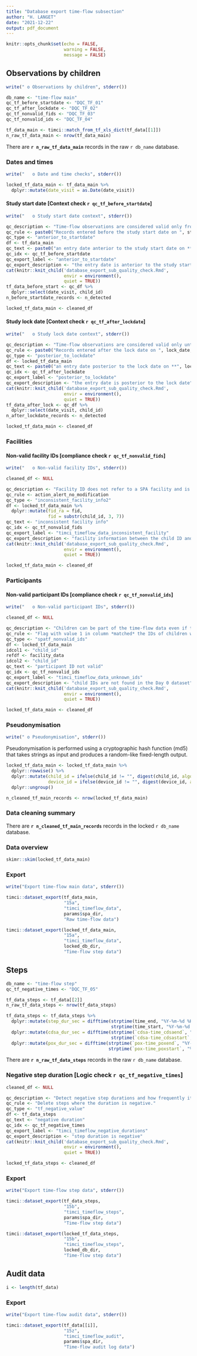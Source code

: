 ```yaml
---
title: "Database export time-flow subsection"
author: "H. LANGET"
date: "2021-12-22"
output: pdf_document
---
```


```r
knitr::opts_chunk$set(echo = FALSE,
                      warning = FALSE,
                      message = FALSE)
```

## Observations by children

```r
write(" o Observations by children", stderr())
```

```r
db_name <- "time-flow main"
qc_tf_before_startdate <- "DQC_TF_01"
qc_tf_after_lockdate <- "DQC_TF_02"
qc_tf_nonvalid_fids <- "DQC_TF_03"
qc_tf_nonvalid_ids <- "DQC_TF_04"
```

```r
tf_data_main <- timci::match_from_tf_xls_dict(tf_data[[1]])
n_raw_tf_data_main <- nrow(tf_data_main)
```

There are **`r n_raw_tf_data_main`** records in the raw `r db_name` database.

### Dates and times

```r
write("   o Date and time checks", stderr())
```

```r
locked_tf_data_main <- tf_data_main %>%
  dplyr::mutate(date_visit = as.Date(date_visit))
```

#### Study start date [Context check `r qc_tf_before_startdate`]

```r
write("   o Study start date context", stderr())
```

```r
qc_description <- "Time-flow observations are considered valid only from the study start date. Data may have been entered before this date for training purposes."
qc_rule <- paste0("Records entered before the study start date on ", start_date, " are deleted")
qc_type <- "anterior_to_startdate"
df <- tf_data_main
qc_text <- paste0("an entry date anterior to the study start date on **", start_date, "**")
qc_idx <- qc_tf_before_startdate
qc_export_label <- "anterior_to_startdate"
qc_export_description <- "the entry date is anterior to the study start date"
cat(knitr::knit_child('database_export_sub_quality_check.Rmd',
                      envir = environment(),
                      quiet = TRUE))
tf_data_before_start <- qc_df %>%
  dplyr::select(date_visit, child_id)
n_before_startdate_records <- n_detected
```

```r
locked_tf_data_main <- cleaned_df
```

#### Study lock date [Context check `r qc_tf_after_lockdate`]

```r
write("   o Study lock date context", stderr())
```

```r
qc_description <- "Time-flow observations are considered valid only until the date for the lock. Note that follow-up data will be managed differently, since they are considered valid after the lock data as soon as they correspond to a participant enrolled before the date of the lock."
qc_rule <- paste0("Records entered after the lock date on ", lock_date, " are deleted")
qc_type <- "posterior_to_lockdate"
df <- locked_tf_data_main
qc_text <- paste0("an entry date posterior to the lock date on **", lock_date, "**")
qc_idx <- qc_tf_after_lockdate
qc_export_label <- "posterior_to_lockdate"
qc_export_description <- "the entry date is posterior to the lock date"
cat(knitr::knit_child('database_export_sub_quality_check.Rmd',
                      envir = environment(),
                      quiet = TRUE))
tf_data_after_lock <- qc_df %>%
  dplyr::select(date_visit, child_id)
n_after_lockdate_records <- n_detected
```

```r
locked_tf_data_main <- cleaned_df
```

### Facilities

#### Non-valid facility IDs [compliance check `r qc_tf_nonvalid_fids`]

```r
write("   o Non-valid facility IDs", stderr())
```

```r
cleaned_df <- NULL
```

```r
qc_description <- "Facility ID does not refer to a SPA facility and is not consistent with the facility code in the child ID. Check the facility ID from the first 5 characters of the child ID (**fid**) versus from the research assistant's manual entry (**fid_ra**)."
qc_rule <- action_alert_no_modification
qc_type <- "inconsistent_facility_info2"
df <- locked_tf_data_main %>%
  dplyr::mutate(fid_ra = fid,
                fid = substr(child_id, 3, 7))
qc_text <- "inconsistent facility info"
qc_idx <- qc_tf_nonvalid_fids
qc_export_label <- "timci_timeflow_data_inconsistent_facility"
qc_export_description <- "facility information between the child ID and the research assistant's entry is inconsistent"
cat(knitr::knit_child('database_export_sub_quality_check.Rmd',
                      envir = environment(),
                      quiet = TRUE))
```

```r
locked_tf_data_main <- cleaned_df
```

### Participants

#### Non-valid participant IDs [compliance check `r qc_tf_nonvalid_ids`]

```r
write("   o Non-valid participant IDs", stderr())
```

```r
cleaned_df <- NULL
```

```r
qc_description <- "Children can be part of the time-flow data even if they have not been enrolled in the RCT/LS and are not on their Day 0 visit."
qc_rule <- "Flag with value 1 in column *matched* the IDs of children who are found in the locked Day 0 database."
qc_type <- "spatf_nonvalid_ids"
df <- locked_tf_data_main
idcol1 <- "child_id"
refdf <- facility_data
idcol2 <- "child_id"
qc_text <- "participant ID not valid"
qc_idx <- qc_tf_nonvalid_ids
qc_export_label <- "timci_timeflow_data_unknown_ids"
qc_export_description <- "child IDs are not found in the Day 0 dataset"
cat(knitr::knit_child('database_export_sub_quality_check.Rmd',
                      envir = environment(),
                      quiet = TRUE))
```

```r
locked_tf_data_main <- cleaned_df
```

### Pseudonymisation

```r
write(" o Pseudonymisation", stderr())
```

Pseudonymisation is performed using a cryptographic hash function (md5) that takes strings as input and produces a random-like fixed-length output.

```r
locked_tf_data_main <- locked_tf_data_main %>%
  dplyr::rowwise() %>%
  dplyr::mutate(child_id = ifelse(child_id != "", digest(child_id, algo = crypto_algo), ""),
                device_id = ifelse(device_id != "", digest(device_id, algo = crypto_algo), "")) %>%
  dplyr::ungroup()
```

```r
n_cleaned_tf_main_records <- nrow(locked_tf_data_main)
```

### Data cleaning summary

There are **`r n_cleaned_tf_main_records`** records in the locked `r db_name` database.

### Data overview

```r
skimr::skim(locked_tf_data_main)
```

### Export

```r
write("Export time-flow main data", stderr())
```

```r
timci::dataset_export(tf_data_main,
                      "15a",
                      "timci_timeflow_data",
                      params$spa_dir,
                      "Raw time-flow data")
```

```r
timci::dataset_export(locked_tf_data_main,
                      "15a",
                      "timci_timeflow_data",
                      locked_db_dir,
                      "Time-flow step data")
```

## Steps

```r
db_name <- "time-flow step"
qc_tf_negative_times <- "DQC_TF_05"
```

```r
tf_data_steps <- tf_data[[2]]
n_raw_tf_data_steps <- nrow(tf_data_steps)
```

```r
tf_data_steps <- tf_data_steps %>%
  dplyr::mutate(step_dur_sec = difftime(strptime(time_end, "%Y-%m-%d %H:%M:%S"),
                                        strptime(time_start, "%Y-%m-%d %H:%M:%S"))) %>%
  dplyr::mutate(cdsa_dur_sec = difftime(strptime(`cdsa-time_cdsaend`, "%Y-%m-%d %H:%M:%S"),
                                        strptime(`cdsa-time_cdsastart`, "%Y-%m-%d %H:%M:%S"))) %>%
  dplyr::mutate(pox_dur_sec = difftime(strptime(`pox-time_poxend`, "%Y-%m-%d %H:%M:%S"),
                                       strptime(`pox-time_poxstart`, "%Y-%m-%d %H:%M:%S")))
```

There are **`r n_raw_tf_data_steps`** records in the raw `r db_name` database.

### Negative step duration [Logic check `r qc_tf_negative_times`]

```r
cleaned_df <- NULL
```

```r
qc_description <- "Detect negative step durations and how frequently it happened for a given time-flow observation to assess the quality of the whole time-flow record."
qc_rule <- "Delete steps where the duration is negative."
qc_type <- "tf_negative_value"
df <- tf_data_steps
qc_text <- "negative duration"
qc_idx <- qc_tf_negative_times
qc_export_label <- "timci_timeflow_negative_durations"
qc_export_description <- "step duration is negative"
cat(knitr::knit_child('database_export_sub_quality_check.Rmd',
                      envir = environment(),
                      quiet = TRUE))
```

```r
locked_tf_data_steps <- cleaned_df
```

### Export

```r
write("Export time-flow step data", stderr())
```

```r
timci::dataset_export(tf_data_steps,
                      "15b",
                      "timci_timeflow_steps",
                      params$spa_dir,
                      "Time-flow step data")
```

```r
timci::dataset_export(locked_tf_data_steps,
                      "15b",
                      "timci_timeflow_steps",
                      locked_db_dir,
                      "Time-flow step data")
```

## Audit data

```r
i <- length(tf_data)
```

### Export

```r
write("Export time-flow audit data", stderr())
```

```r
timci::dataset_export(tf_data[[i]],
                      "15z",
                      "timci_timeflow_audit",
                      params$spa_dir,
                      "Time-flow audit log data")
```
